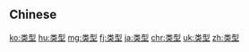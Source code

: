 {{also|類型}}
==Chinese==
{{zh-see|類型}}

[[ko:类型]]
[[hu:类型]]
[[mg:类型]]
[[fj:类型]]
[[ja:类型]]
[[chr:类型]]
[[uk:类型]]
[[zh:类型]]